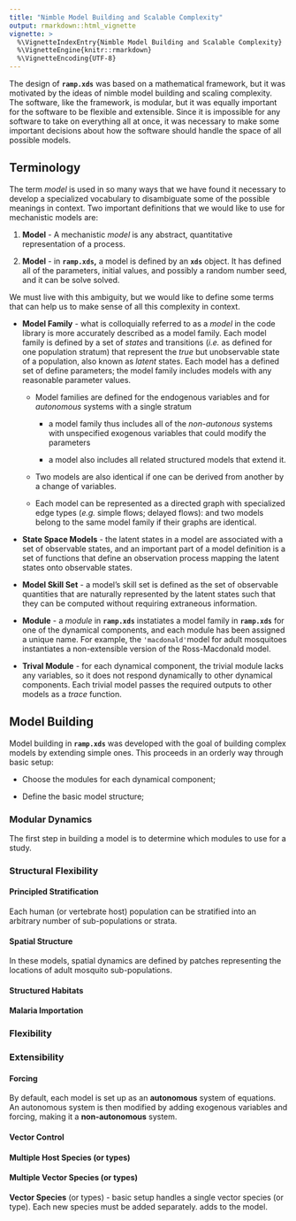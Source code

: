 ```yaml
---
title: "Nimble Model Building and Scalable Complexity"
output: rmarkdown::html_vignette
vignette: >
  %\VignetteIndexEntry{Nimble Model Building and Scalable Complexity}
  %\VignetteEngine{knitr::rmarkdown}
  %\VignetteEncoding{UTF-8}
---
```


The design of **`ramp.xds`** was based on a mathematical framework, but it was motivated by the ideas of nimble model building and scaling complexity. The software, like the framework, is modular, but it was equally important for the software to be flexible and extensible. Since it is impossible for any software to take on everything all at once, it was necessary to make some important decisions about how the software should handle the space of all possible models. 

## Terminology 

The term *model* is used in so many ways that we have found it necessary to develop a specialized vocabulary to disambiguate some of the possible meanings in context. Two important definitions that we would like to use for mechanistic models are:

1. **Model** - A mechanistic *model* is any abstract, quantitative representation of a process. 

2. **Model** - in **`ramp.xds`,** a model is defined by an **`xds`** object. It has defined all of the parameters, initial values, and possibly a random number seed, and it can be solve solved. 

We must live with this ambiguity, but we would like to define some terms that can help us to make sense of all this complexity in context. 

+ **Model Family** - what is colloquially referred to as a *model* in the code library is more accurately described as a model family. Each model family is defined by a set of *states* and transitions (*i.e.* as defined for one population stratum) that represent the *true* but unobservable state of a population, also known as *latent* states. Each model has a defined set of define parameters; the model family includes models with any reasonable parameter values. 
    
    - Model families are defined for the endogenous variables and for *autonomous* systems with a single stratum 
    
        - a model family thus includes all of the *non-autonous* systems with unspecified exogenous variables that could modify the parameters
        
        - a model also includes all related structured models that extend it.
    
    - Two models are also identical if one can be derived from another by a change of variables. 
    
    - Each model can be represented as a directed graph with specialized edge types (*e.g.* simple flows; delayed flows): and two models belong to the same model family if their graphs are identical. 

+ **State Space Models** - the latent states in a model are associated with a set of observable states, and an important part of a model definition is a set of functions that define an observation process mapping the latent states onto observable states. 

+ **Model Skill Set** - a model's skill set is defined as the set of observable quantities that are naturally represented by the latent states such that they can be computed without requiring extraneous information. 

+ **Module** - a *module* in **`ramp.xds`** instatiates a model family in **`ramp.xds`** for one of the dynamical components, and each module has been assigned a unique name. For example, the `'macdonald'`model for adult mosquitoes instantiates a non-extensible version of the Ross-Macdonald model. 

+ **Trival Module** - for each dynamical component, the trivial module lacks any variables, so it does not respond dynamically to other dynamical components. Each trivial model passes the required outputs to other models as a *trace* function. 

## Model Building

Model building in **`ramp.xds`** was developed with the goal of building complex models by extending simple ones. This proceeds in an orderly way through basic setup: 

+ Choose the modules for each dynamical component; 

+ Define the basic model structure;  


### Modular Dynamics

The first step in building a model is to determine which modules to use for a study. 

### Structural Flexibility  

#### Principled Stratification 

Each human (or vertebrate host) population can be stratified into an arbitrary number of sub-populations or strata. 

#### Spatial Structure

In these models, spatial dynamics are defined by patches representing the locations of adult mosquito sub-populations. 

#### Structured Habitats

#### Malaria Importation 

### Flexibility  

### Extensibility  

#### Forcing

By default, each model is set up as an **autonomous** system of equations. An autonomous system is then modified by adding exogenous variables and forcing, making it a **non-autonomous** system. 

#### Vector Control 

#### Multiple Host Species (or types) 

#### Multiple Vector Species (or types) 

**Vector Species** (or types) - basic setup handles a single vector species (or type). Each new species must be added separately. adds to the model.  

